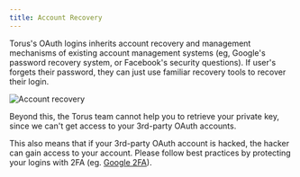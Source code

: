 ```yaml
---
title: Account Recovery
---
```


Torus's OAuth logins inherits account recovery and management mechanisms of
existing account management systems \(eg, Google's password recovery system, or
Facebook's security questions\). If user's forgets their password, they can just
use familiar recovery tools to recover their login.

![Account recovery](../../../static/assets/accountrecovery.png)

Beyond this, the Torus team cannot help you to retrieve your private key, since
we can't get access to your 3rd-party OAuth accounts.

This also means that if your 3rd-party OAuth account is hacked, the hacker can
gain access to your account. Please follow best practices by protecting your
logins with 2FA \(eg. [Google 2FA](https://www.google.com/landing/2step/)\).
